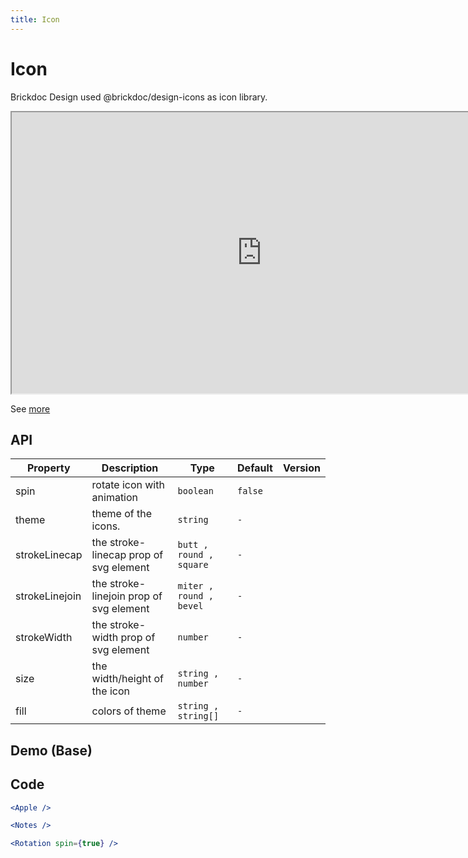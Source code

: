 ```yaml
---
title: Icon
---
```


# Icon

Brickdoc Design used @brickdoc/design-icons as icon library.

<div>
  <iframe
    width="800"
    height="450"
    src="https://www.figma.com/embed?embed_host=share&url=https%3A%2F%2Fwww.figma.com%2Ffile%2F1jTDo6mGYGT2qoweGlYP4E%2FIcons%3Fnode-id%3D63%253A59"
    allowfullscreen></iframe>
</div>

See [more](https://www.figma.com/file/1jTDo6mGYGT2qoweGlYP4E/Icons?node-id=0%3A1)

## API

| Property       | Description                             | Type                    | Default | Version |
| -------------- | --------------------------------------- | ----------------------- | ------- | ------- |
| spin           | rotate icon with animation              | `boolean`               | `false` |         |
| theme          | theme of the icons.                     | `string`                | `-`     |         |
| strokeLinecap  | the stroke-linecap prop of svg element  | `butt , round , square` | `-`     |         |
| strokeLinejoin | the stroke-linejoin prop of svg element | `miter , round , bevel` | `-`     |         |
| strokeWidth    | the stroke-width prop of svg element    | `number`                | `-`     |         |
| size           | the width/height of the icon            | `string , number`       | `-`     |         |
| fill           | colors of theme                         | `string , string[]`     | `-`     |         |


## Demo (Base)

<Base />

## Code

```jsx
<Apple />

<Notes />

<Rotation spin={true} />

```
